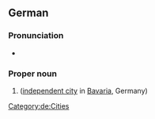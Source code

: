 ==German==
{{wikipedia}}
{{wikipedia|lang=de}}

===Pronunciation===
* {{audio|de|LL-Q188 (deu)-Michael Schönitzer (WMDE)-Landshut.wav|Audio}}

===Proper noun===
{{de-proper noun|n|Landshuts}}

# {{l|en|Landshut}} ([[independent city]] in [[Bavaria]], Germany)

[[Category:de:Cities]]